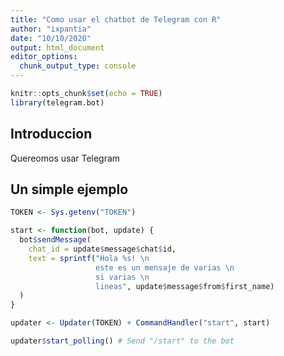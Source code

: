 ```yaml
---
title: "Como usar el chatbot de Telegram con R"
author: "ixpantia"
date: "10/10/2020"
output: html_document
editor_options: 
  chunk_output_type: console
---
```


```r
knitr::opts_chunk$set(echo = TRUE)
library(telegram.bot)
```

## Introduccion

Quereomos usar Telegram

## Un simple ejemplo

```r
TOKEN <- Sys.getenv("TOKEN")

start <- function(bot, update) {
  bot$sendMessage(
    chat_id = update$message$chat$id,
    text = sprintf("Hola %s! \n
                   este es un mensaje de varias \n
                   si varias \n
                   lineas", update$message$from$first_name)
  )
}

updater <- Updater(TOKEN) + CommandHandler("start", start)

updater$start_polling() # Send "/start" to the bot

```
